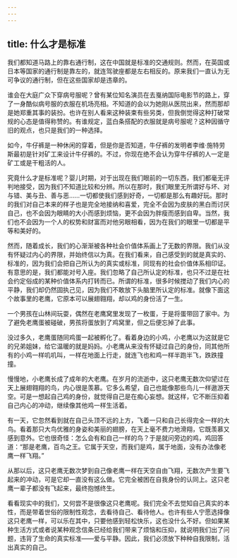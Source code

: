 ```yaml
---
---
---
```

title: 什么才是标准
---




我们都知道马路上的靠右通行制，这在中国就是标准的交通规则。然而，在英国或日本等国家的通行制是靠左的，就连驾驶座都是左右相反的。原来我们一直认为无可争议的通行制，但在这些国家却是违章的。

谁会在大庭广众下穿病号服呢？曾有某位知名演员在去戛纳国际电影节的路上，穿了一身酷似病号服的衣服在机场亮相。不知道的会以为她刚从医院出来，然而那却是她郑重其事的装扮。也许在别人看来这种装束有些另类，但我倒觉得这种打破常规的心态是值得称赞的。有谁规定，蓝白条搭配的衣服就是病号服呢？这种因循守旧的观点，也只是我们的一种选择。

如今，牛仔裤是一种休闲的穿着，但是你是否知道，牛仔裤的发明者李维·施特劳斯最初是针对矿工来设计牛仔裤的。不过，你现在绝不会认为穿牛仔裤的人一定是矿工或是干粗活的人。

究竟什么才是标准呢？婴儿时期，对于出现在我们眼前的一切东西，我们都毫无评判地接受，因为我们不知道比较和分辨。所以在那时，我们眼里无所谓好与坏、对与错、美与丑、善与恶……一切都使我们感到好奇，一切都是那么有趣好玩。那时的我们对自己本来的样子也是完全地接纳和喜爱，完全不会因为皮肤的黑白而讨厌自己，也不会因为眼睛的大小而感到烦恼，更不会因为胖瘦而感到自卑。当然，我们也不会因为一个人的权势和财富而对他另眼相看，因为在我们的眼里一切都是平等和美好的。

然而，随着成长，我们的心渐渐被各种社会价值体系画上了无数的界限。我们从没有怀疑过内心的界限，并始终信以为真。在我们看来，自己感受到的就是真实的、标准的，因为我们会把自己所认为的真实或标准，同现有的社会价值体系相印证。有意思的是，我们都能对号入座。我们忽略了自己所认定的标准，也只不过是在社会约定俗成的某种价值体系内打转而已。所谓的标准，很多时候搅动了我们内心的平静，我们却仍然固执己见，因为我们不敢放下头脑里所认定的标准。就像下面这个故事里的老鹰，它原本可以展翅翱翔，却以鸡的身份活了一生。

一个男孩在山林间玩耍，偶然在老鹰窝里发现了一枚蛋，于是将蛋带回了家中。为了避免老鹰蛋被碰破，男孩将蛋放到了鸡窝里，但之后便忘掉了此事。

没过多久，老鹰蛋随同鸡蛋一起被孵化了。看着身边的小鸡，小老鹰以为这就是它的兄弟姐妹，给它温暖的就是妈妈。小老鹰从来没有怀疑过自己的身份，同其他所有的小鸡一样叽叽叫，一样在地面上行走，就连飞也和鸡一样半跑半飞，跌跌撞撞。

慢慢地，小老鹰长成了成年的大老鹰。在岁月的流逝中，这只老鹰无数次仰望过在天上展翅翱翔的鸟，内心很是羡慕。它多么希望，自己也能像那些鸟儿一样遨游天空。可是一想起自己鸡的身份，就觉得自己是在痴心妄想。就这样，它不断压抑着自己内心的冲动，继续像其他鸡一样生活着。

有一天，它忽然看到就在自己头顶不远的上方，飞着一只和自己长得完全一样的大鸟。看着那只大鸟优雅的身姿和美丽的翅膀，在天上毫不费力地滑翔，它既羡慕又感到意外。它也很奇怪：怎么会有和自己一样的鸟？于是就问旁边的鸡，鸡回答道：“那是老鹰，百鸟之王。它属于天空，而我们是鸡，属于地面，没有办法像老鹰一样飞翔。”

从那以后，这只老鹰无数次梦到自己像老鹰一样在天空自由飞翔，无数次产生要飞起来的冲动，可是它却一直没有这么做。它完全被困在自我身份的认同上。这只老鹰一辈子都没有飞起来，最终抱憾终生。

看看现实中的我们，又何尝不是很像这只老鹰呢。我们完全不去觉知自己真实的本性，而是带着世俗的限制性观念，去看待自己、看待他人。也许有些人宁愿选择像这只老鹰一样，可以乐在其中，只要他感到轻松快乐，这也没什么不好。但如果某种生活方式或者说某种观念信条已经给我们带来了烦恼和压抑，就说明我们出了问题，违背了生命的真实标准——爱与平静。因此，我们必须放下种种自我限制，活出真实的自己。